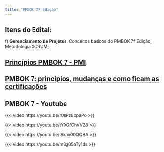 ```yaml
---
title: "PMBOK 7ª Edição"
---
```


## Itens do Edital:

f\) **Gerenciamento de Projetos**: Conceitos básicos do PMBOK 7ª Edição, Metodologia SCRUM;

## [Princípios PMBOK 7 - PMI](https://www.pmi.org/-/media/pmi/documents/public/pdf/pmbok-standards/12-project-management-principles.pdf)

## [PMBOK 7: princípios, mudanças e como ficam as certificações](https://fia.com.br/blog/pmbok/)

## **PMBOK 7 - Youtube**

{{< video https://youtu.be/r0sPz8cpaPo >}}

{{< video https://youtu.be/tYXGfChVV28 >}}

{{< video https://youtu.be/iSkhx00QQBA >}}

{{< video https://youtu.be/m8g05aTy1ds >}}
